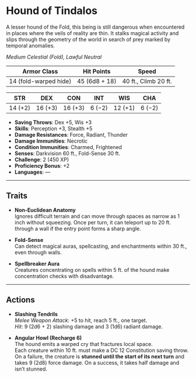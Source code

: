 # Hound of Tindalos

<BlendedImage src="/library/images/HoundOfTindalos.png" alt="Hound of Tindalos  " />

A lesser hound of the Fold, this being is still dangerous when encountered in places where the veils of reality are thin. It stalks magical activity and slips through the geometry of the world in search of prey marked by temporal anomalies.

_Medium Celestial (Fold), Lawful Neutral_

| **Armor Class**       | **Hit Points** | **Speed**            |
| --------------------- | -------------- | -------------------- |
| 14 (fold-warped hide) | 45 (6d8 + 18)  | 40 ft., Climb 20 ft. |

| **STR** | **DEX** | **CON** | **INT** | **WIS** | **CHA** |
| ------- | ------- | ------- | ------- | ------- | ------- |
| 14 (+2) | 16 (+3) | 16 (+3) | 6 (−2)  | 12 (+1) | 6 (−2)  |

- **Saving Throws**: Dex +5, Wis +3
- **Skills**: Perception +3, Stealth +5
- **Damage Resistances**: Force, Radiant, Thunder
- **Damage Immunities**: Necrotic
- **Condition Immunities**: Charmed, Frightened
- **Senses**: Darkvision 60 ft., Fold-Sense 30 ft.
- **Challenge**: 2 (450 XP)
- **Proficiency Bonus**: +2
- **Languages**: —

---

## Traits

- **Non-Euclidean Anatomy**  
  Ignores difficult terrain and can move through spaces as narrow as 1 inch without squeezing. Once per turn, it can teleport up to 20 ft. through a wall if the entry point forms a sharp angle.

- **Fold-Sense**  
  Can detect magical auras, spellcasting, and enchantments within 30 ft., even through walls.

- **Spellbreaker Aura**  
  Creatures concentrating on spells within 5 ft. of the hound make concentration checks with disadvantage.

---

## Actions

- **Slashing Tendrils**  
  _Melee Weapon Attack_: +5 to hit, reach 5 ft., one target.  
  _Hit_: 9 (2d6 + 2) slashing damage and 3 (1d6) radiant damage.

- **Angular Howl (Recharge 6)**  
  The hound emits a warped cry that fractures local space.  
  Each creature within 10 ft. must make a DC 12 Constitution saving throw. On a failure, the creature is **stunned until the start of its next turn** and takes 9 (2d8) force damage. On a success, it takes half damage and isn’t stunned.
